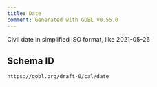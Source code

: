 ```yaml
---
title: Date
comment: Generated with GOBL v0.55.0
---
```


Civil date in simplified ISO format, like 2021-05-26

## Schema ID

`https://gobl.org/draft-0/cal/date`

